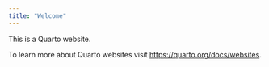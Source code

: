 ```yaml
---
title: "Welcome"
---
```


This is a Quarto website.

To learn more about Quarto websites visit <https://quarto.org/docs/websites>.
